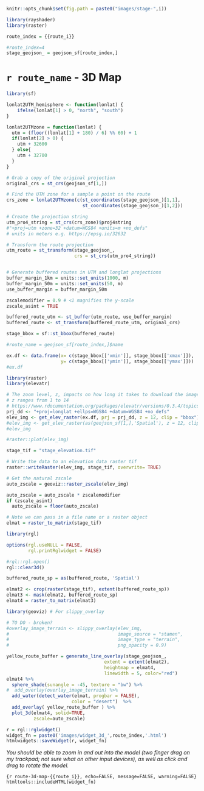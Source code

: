 ```r
knitr::opts_chunk$set(fig.path = paste0("images/stage-",i))
```

```r
library(rayshader)
library(raster)

route_index = {{route_i}}
```

```r
#route_index=4
stage_geojson_ = geojson_sf[route_index,]

```

# `r route_name` - 3D Map

```r
library(sf)

lonlat2UTM_hemisphere <- function(lonlat) {
    ifelse(lonlat[1] > 0, "north", "south")
}

lonlat2UTMzone = function(lonlat) {
  utm = (floor((lonlat[1] + 180) / 6) %% 60) + 1
  if(lonlat[2] > 0) {
    utm + 32600
  } else{
    utm + 32700
  }
}

# Grab a copy of the original projection
original_crs = st_crs(geojson_sf[1,])

# Find the UTM zone for a sample a point on the route
crs_zone = lonlat2UTMzone(c(st_coordinates(stage_geojson_)[1,1],
                            st_coordinates(stage_geojson_)[1,2]))

# Create the projection string
utm_pro4_string = st_crs(crs_zone)$proj4string
#"+proj=utm +zone=32 +datum=WGS84 +units=m +no_defs"
# units in meters e.g. https://epsg.io/32632

# Transform the route projection
utm_route = st_transform(stage_geojson_,
                         crs = st_crs(utm_pro4_string))


# Generate buffered routes in UTM and longlat projections
buffer_margin_1km = units::set_units(1000, m)
buffer_margin_50m = units::set_units(50, m)
use_buffer_margin = buffer_margin_50m

zscalemodifier = 0.9 # <1 magnifies the y-scale
zscale_asint = TRUE

buffered_route_utm <- st_buffer(utm_route, use_buffer_margin)
buffered_route <- st_transform(buffered_route_utm, original_crs)
```
```r
stage_bbox = sf::st_bbox(buffered_route)

#route_name = geojson_sf[route_index,]$name

ex.df <- data.frame(x= c(stage_bbox[['xmin']], stage_bbox[['xmax']]), 
                    y= c(stage_bbox[['ymin']], stage_bbox[['ymax']]))
#ex.df
```
```r
library(raster)
library(elevatr)

# The zoom level, z, impacts on how long it takes to download the imagery
# z ranges from 1 to 14
# https://www.rdocumentation.org/packages/elevatr/versions/0.3.4/topics/get_elev_raster
prj_dd <- "+proj=longlat +ellps=WGS84 +datum=WGS84 +no_defs"
elev_img <- get_elev_raster(ex.df, prj = prj_dd, z = 12, clip = "bbox")
#elev_img <- get_elev_raster(as(geojson_sf[1,],'Spatial'), z = 12, clip = "bbox")
#elev_img
```
```r
#raster::plot(elev_img)
```
```r
stage_tif = "stage_elevation.tif"

# Write the data to an elevation data raster tif
raster::writeRaster(elev_img, stage_tif, overwrite= TRUE)
```
```r
# Get the natural zscale
auto_zscale = geoviz::raster_zscale(elev_img)

auto_zscale = auto_zscale * zscalemodifier
if (zscale_asint)
  auto_zscale = floor(auto_zscale)

# Note we can pass in a file name or a raster object
elmat = raster_to_matrix(stage_tif) 

```
```r
library(rgl)

options(rgl.useNULL = FALSE,
        rgl.printRglwidget = FALSE)

#rgl::rgl.open()
rgl::clear3d()

```
```r

buffered_route_sp = as(buffered_route, 'Spatial')

elmat2 <- crop(raster(stage_tif), extent(buffered_route_sp))
elmat3 <- mask(elmat2, buffered_route_sp)
elmat4 = raster_to_matrix(elmat3) 

library(geoviz) # For slippy_overlay

# TO DO - broken?
#overlay_image_terrain <- slippy_overlay(elev_img, 
#                                        image_source = "stamen",
#                                        image_type = "terrain",
#                                        png_opacity = 0.9)

yellow_route_buffer = generate_line_overlay(stage_geojson_,
                                    extent = extent(elmat2),
                                    heightmap = elmat4,
                                    linewidth = 5, color="red")
elmat4 %>%
  sphere_shade(sunangle = -45, texture = "bw") %>%
#  add_overlay(overlay_image_terrain) %>%
  add_water(detect_water(elmat, progbar = FALSE),
                        color = "desert")  %>%
  add_overlay( yellow_route_buffer ) %>%
  plot_3d(elmat4, solid=TRUE,
          zscale=auto_zscale)

r = rgl::rglwidget()
widget_fn = paste0('images/widget_3d_',route_index,'.html')
htmlwidgets::saveWidget(r, widget_fn)
```

*You should be able to zoom in and out into the model (two finger drag on my trackpad; not sure what on other input devices), as well as click and drag to rotate the model.*

```{r route-3d-map-{{route_i}}, echo=FALSE, message=FALSE, warning=FALSE}
htmltools::includeHTML(widget_fn)
```

